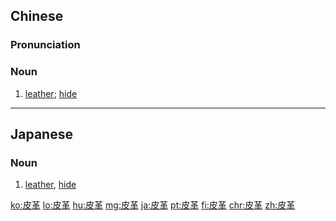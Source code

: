 ==Chinese==
{{zh-forms}}

===Pronunciation===
{{zh-pron
|m=pígé
|c=pei4 gaak3,pei4 gaap3
|mn=qz:phêr-kiak/tp,xm:phê-kek/kh,zz:phôe-kek
|ma=Zh-pígé.ogg
|cat=n
}}

===Noun===
{{zh-noun}}

# [[leather]]; [[hide]]

{{zh-cat|Advanced}}

----

==Japanese==
{{ja-kanjitab|ひ|かく|yomi=on}}

===Noun===
{{ja-noun|ひかく}}

# [[leather]], [[hide]] {{gloss|skin of an animal}}

[[ko:皮革]]
[[lo:皮革]]
[[hu:皮革]]
[[mg:皮革]]
[[ja:皮革]]
[[pt:皮革]]
[[fi:皮革]]
[[chr:皮革]]
[[zh:皮革]]